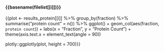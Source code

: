 #### {{basename(filelist[[i]])}}\n\n

  {{plot <- results_protein[[i]] %>% 
    group_by(fraction) %>% 
    summarise("protein count" = n()) %>%
      ggplot() +
    geom_col(aes(fraction, `protein count`)) +
    labs(x = "Fraction",
        y = "Protein Count") +
    theme(axis.text.x = element_text(angle = 90))
    
  plotly::ggplotly(plot, height = 700)}}
                     
\n\n
